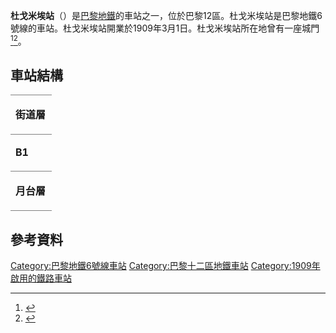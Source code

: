 {{Infobox station
| name                = 杜戈米埃站
| symbol_location     = paris
| symbol              = m
| symbol2             = 
| type                = [[Paris_Métro|Paris Métro]]  station
| image               = [[File:Dugommier_métro_03.jpg|275px]]
| alt                 = 
| caption             = 
| other_name          = 
| address             = [[巴黎12區|巴黎12區]]
| borough             = [[法蘭西島|法蘭西島]]
| country             = 法國
| iso_region          = FR_scale:2000
| coordinates_display = title
| coordinates_format  = dms
| latd  = 48| latm  = 50| lats  = 20.58| latNS  = N
| longd = 2| longm = 23| longs = 23.87| longEW = E
| coordinates         = 
| owned               = [[RATP|RATP]]
| operator            = [[RATP|RATP]]
| line                = 
| disabled            = 
| zone                = 1
| opened              = {{Start-date|1909年3月1日}}
| closed              = <!-- {{End date|YYYY|MM|DD|df=y}} -->
| services            = 
| map_type            = France Paris
}}
'''杜戈米埃站'''（{{lang-fr|Dugommier}}）是[[巴黎地鐵|巴黎地鐵]]的車站之一，位於巴黎12區。杜戈米埃站是巴黎地鐵6號線的車站。杜戈米埃站開業於1909年3月1日。杜戈米埃站所在地曾有一座城門 <ref>{{cite web|title=Barrière de Charenton, picture|url=http://gallica.bnf.fr/ark:/12148/btv1b77436317.item.f1.langFR|publisher=[[Bibliothèque_nationale_de_France|Bibliothèque nationale de France]]|language=fr|accessdate=19 December 2009|archive-date=2016-06-30|archive-url=https://web.archive.org/web/20160630132100/http://gallica.bnf.fr/ark:/12148/btv1b77436317.item.f1.langFR|dead-url=no}}</ref><ref>{{cite web |title=Barrière de Charenton |url=http://gallica.bnf.fr/ark:/12148/bpt6k208539k.image.f204.langFR |publisher=[[Bibliothèque_nationale_de_France|Bibliothèque nationale de France]] |language=fr |accessdate=19 December 2009 |archive-date=2016-06-29 |archive-url=https://web.archive.org/web/20160629233016/http://gallica.bnf.fr/ark:/12148/bpt6k208539k.image.f204.langFR |dead-url=no }}</ref>。
== 車站結構 ==
{| border=0 cellspacing=0 cellpadding=3
|style="border-bottom:solid 1px gray;border-top:solid 1px gray;" width=50 valign=top|'''街道層'''
|-
|style="border-bottom:solid 1px gray;border-top:solid 1px gray;" width=50 valign=top|'''B1'''
|style="border-top:solid 1px gray;border-bottom:solid 1px gray;" width=100 valign=top|月台連接夾層
|-
|style="border-bottom:solid 1px gray;" width=50 rowspan=4 valign=top|'''月台層'''
|style="border-top:solid 1px gray;border-right:solid 2px black;border-left:solid 2px black;border-bottom:solid 2px black;" colspan=2|<center><small>[[側式月台|側式月台]]，右側開門</small>
|-
|style="border-bottom:solid 1px gray;" width=150|往夏爾·戴高樂-星形
|style="border-bottom:solid 1px gray;" width=300|{{arrow|L}} [[File:Metro-M.svg|16x16px]][[File:Paris_Metro_6.svg|16x16px]]往[[夏爾·戴高樂-星形站|夏爾·戴高樂-星形]]<small>（[[貝爾西站|貝爾西]]）</small>
|-
|往民族
|{{arrow|R}} [[File:Metro-M.svg|16x16px]][[File:Paris_Metro_6.svg|16x16px]]往[[民族站_(巴黎地鐵)|民族]]<small>（[[多梅尼爾站|多梅尼爾]]）</small>
|-
|style="border-top:solid 2px black;border-right:solid 2px black;border-left:solid 2px black;border-bottom:solid 1px gray;" colspan=2|<center><small>[[側式月台|側式月台]]，右側開門</small>
|}

==參考資料==
{{reflist}}

{{commons category|Dugommier (Paris Metro)}}
{{巴黎地鐵6號線}}
{{DEFAULTSORT:Dugommier}}
[[Category:巴黎地鐵6號線車站|Category:巴黎地鐵6號線車站]]
[[Category:巴黎十二區地鐵車站|Category:巴黎十二區地鐵車站]]
[[Category:1909年啟用的鐵路車站|Category:1909年啟用的鐵路車站]]